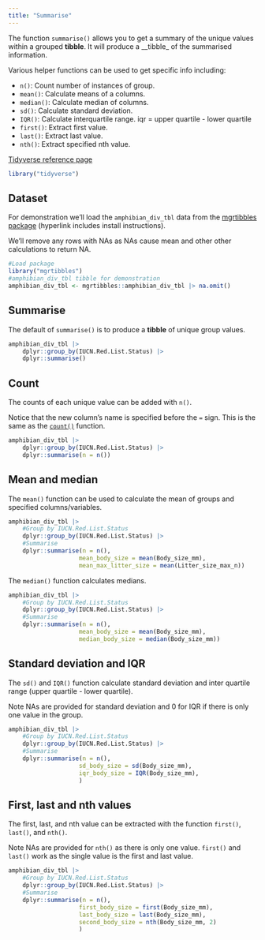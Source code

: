 ```yaml
---
title: "Summarise"
---
```


The function `summarise()` allows you to get a summary of the unique values within a grouped __tibble__.
It will produce a __tibble_ of the summarised information.

Various helper functions can be used to get specific info including:

- `n()`: Count number of instances of group.
- `mean()`: Calculate means of a columns.
- `median()`: Calculate median of columns.
- `sd()`: Calculate standard deviation.
- `IQR()`: Calculate interquartile range. iqr = upper quartile - lower quartile
- `first()`: Extract first value.
- `last()`: Extract last value.
- `nth()`: Extract specified nth value.

[Tidyverse reference page](https://dplyr.tidyverse.org//reference/summarise.html)

```r
library("tidyverse")
```

## Dataset

For demonstration we'll load the `amphibian_div_tbl` data from the [mgrtibbles package](/datasets/mgrtibbles.qmd) (hyperlink includes install instructions). 

We'll remove any rows with NAs as NAs cause mean and other other calculations to return NA.

```r
#Load package
library("mgrtibbles")
#amphibian_div_tbl tibble for demonstration
amphibian_div_tbl <- mgrtibbles::amphibian_div_tbl |> na.omit()
```

## Summarise

The default of `summarise()` is to produce a __tibble__ of unique group values.

```r
amphibian_div_tbl |> 
    dplyr::group_by(IUCN.Red.List.Status) |>
    dplyr::summarise()
```

## Count

The counts of each unique value can be added with `n()`. 

Notice that the new column's name is specified before the `=` sign. This is the same as the [`count()`](/dplyr/count.qmd) function.

```r
amphibian_div_tbl |> 
    dplyr::group_by(IUCN.Red.List.Status) |>
    dplyr::summarise(n = n())
```

## Mean and median

The `mean()` function can be used to calculate the mean of groups and specified columns/variables.

```r
amphibian_div_tbl |>
    #Group by IUCN.Red.List.Status
    dplyr::group_by(IUCN.Red.List.Status) |>
    #Summarise
    dplyr::summarise(n = n(), 
                    mean_body_size = mean(Body_size_mm), 
                    mean_max_litter_size = mean(Litter_size_max_n))
```

The `median()` function calculates medians.

```r
amphibian_div_tbl |>
    #Group by IUCN.Red.List.Status
    dplyr::group_by(IUCN.Red.List.Status) |>
    #Summarise
    dplyr::summarise(n = n(), 
                    mean_body_size = mean(Body_size_mm),
                    median_body_size = median(Body_size_mm))
```

## Standard deviation and IQR

The `sd()` and `IQR()` function calculate standard deviation and inter quartile range (upper quartile - lower quartile).

Note NAs are provided for standard deviation and 0 for IQR if there is only one value in the group.

```r
amphibian_div_tbl |>
    #Group by IUCN.Red.List.Status
    dplyr::group_by(IUCN.Red.List.Status) |>
    #Summarise
    dplyr::summarise(n = n(),
                    sd_body_size = sd(Body_size_mm),
                    iqr_body_size = IQR(Body_size_mm),
                    )
```

## First, last and nth values

The first, last, and nth value can be extracted with the function `first()`, `last()`, and `nth()`.

Note NAs are provided for `nth()` as there is only one value. `first()` and `last()` work as the single value is the first and last value.

```r
amphibian_div_tbl |>
    #Group by IUCN.Red.List.Status
    dplyr::group_by(IUCN.Red.List.Status) |>
    #Summarise
    dplyr::summarise(n = n(),
                    first_body_size = first(Body_size_mm),
                    last_body_size = last(Body_size_mm),
                    second_body_size = nth(Body_size_mm, 2)
                    )
```